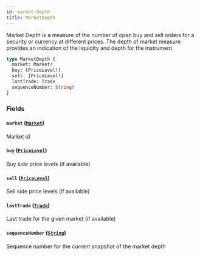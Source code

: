 ```yaml
---
id: market-depth
title: MarketDepth
---
```



Market Depth is a measure of the number of open buy and sell orders for a security or currency at different prices.
The depth of market measure provides an indication of the liquidity and depth for the instrument.

```graphql
type MarketDepth {
  market: Market!
  buy: [PriceLevel!]
  sell: [PriceLevel!]
  lastTrade: Trade
  sequenceNumber: String!
}
```


### Fields

#### `market` ([`Market`](/docs/testnet/graphql/objects/market))

Market id


#### `buy` ([`PriceLevel`](/docs/testnet/graphql/objects/price-level))

Buy side price levels (if available)


#### `sell` ([`PriceLevel`](/docs/testnet/graphql/objects/price-level))

Sell side price levels (if available)


#### `lastTrade` ([`Trade`](/docs/testnet/graphql/objects/trade))

Last trade for the given market (if available)


#### `sequenceNumber` ([`String`](/docs/testnet/graphql/scalars/string))

Sequence number for the current snapshot of the market depth




